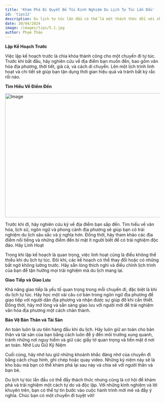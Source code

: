 ```yaml
---
title: 'Khám Phá Bí Quyết Bỏ Túi Kinh Nghiệm Du Lịch Tự Túc Lần Đầu'
id: 'tips12'
description: Du lịch tự túc lần đầu có thể là một thách thức đối với nhiều người, nhưng cũng là cơ hội để trải nghiệm những kỳ nghỉ độc đáo và không quên. Tự túc trong chuyến đi đầu tiên có thể đầy bỡ ngỡ, nhưng với một số kinh nghiệm và lời khuyên hữu ích, bạn có thể tận hưởng một chuyến phiêu lưu đáng nhớ mà không cần phải phụ thuộc vào tour du lịch.
date: 30/04/2024
image: /images/tips/5.1.jpg
author: Phạm Thảo
---
```


**Lập Kế Hoạch Trước**

Việc lập kế hoạch trước là chìa khóa thành công cho một chuyến đi tự túc. Trước khi bắt đầu, hãy nghiên cứu về địa điểm bạn muốn đến, bao gồm văn hóa địa phương, thời tiết, giá cả, và cách di chuyển. Lên một lịch trình linh hoạt và chi tiết sẽ giúp bạn tận dụng thời gian hiệu quả và tránh bất kỳ rắc rối nào.

**Tìm Hiểu Về Điểm Đến**

<img
	src="../../public/images/tips/5.1.jpg"
	className="w-full"
	width="718"
	height="404"
	alt="Image"
/>

Trước khi đi, hãy nghiên cứu kỹ về địa điểm bạn sắp đến. Tìm hiểu về văn hóa, lịch
sử, ngôn ngữ và phong cảnh địa phương sẽ giúp bạn có trải nghiệm du lịch sâu sắc
và ý nghĩa hơn. Đồng thời, hãy tham khảo các địa điểm nổi tiếng và những điểm đến
bí mật ít người biết để có trải nghiệm độc đáo. Hãy Linh Hoạt

Trong khi lập kế hoạch là quan trọng, việc linh hoạt cũng là điều không thể thiếu khi du lịch tự túc. Đôi khi, các kế hoạch có thể thay đổi hoặc có những bất ngờ không lường trước. Hãy sẵn lòng thích nghi và điều chỉnh lịch trình của bạn để tận hưởng mọi trải nghiệm mà du lịch mang lại.

**Giao Tiếp và Giao Lưu**

Khả năng giao tiếp là yếu tố quan trọng trong mỗi chuyến đi, đặc biệt là khi du lịch tự túc. Hãy học một vài câu cơ bản trong ngôn ngữ địa phương để giao tiếp với người dân địa phương và nhận được sự giúp đỡ khi cần thiết. Đồng thời, hãy mở lòng và sẵn sàng giao lưu với người mới để trải nghiệm văn hóa địa phương một cách chân thành.

**Bảo Vệ Bản Thân và Tài Sản**

An toàn luôn là ưu tiên hàng đầu khi du lịch. Hãy luôn giữ an toàn cho bản thân và tài sản của bạn bằng cách luôn để ý đến môi trường xung quanh, tránh những nơi nguy hiểm và giữ các giấy tờ quan trọng và tiền mặt ở nơi an toàn.
Nhớ Lưu Giữ Kỷ Niệm

Cuối cùng, hãy nhớ lưu giữ những khoảnh khắc đáng nhớ của chuyến đi bằng cách chụp hình, ghi chép hoặc quay video. Những kỷ niệm này sẽ là kho báu mà bạn có thể khám phá lại sau này và chia sẻ với người thân và bạn bè.

Du lịch tự túc lần đầu có thể đầy thách thức nhưng cũng là cơ hội để khám phá và trải nghiệm một cách tự do và độc lập. Với những kinh nghiệm và lời khuyên trên, bạn có thể tự tin bước vào cuộc hành trình mới mẻ và đầy ý nghĩa. Chúc bạn có một chuyến đi tuyệt vời!
